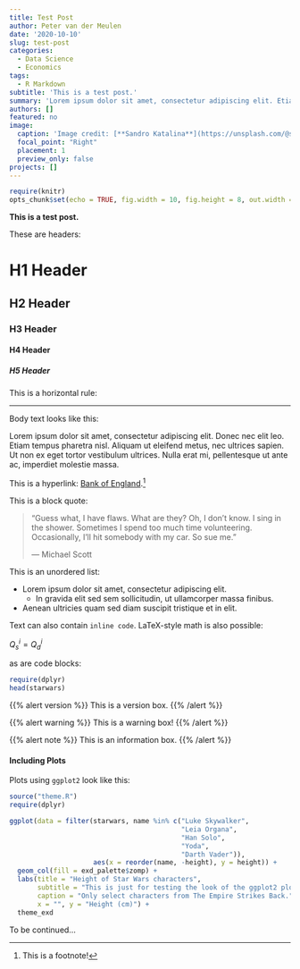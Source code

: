 ```yaml
---
title: Test Post
author: Peter van der Meulen
date: '2020-10-10'
slug: test-post
categories:
  - Data Science
  - Economics
tags:
  - R Markdown
subtitle: 'This is a test post.'
summary: 'Lorem ipsum dolor sit amet, consectetur adipiscing elit. Etiam a dictum dolor.'
authors: []
featured: no
image:
  caption: 'Image credit: [**Sandro Katalina**](https://unsplash.com/@sandrokatalina)'
  focal_point: "Right"
  placement: 1
  preview_only: false
projects: []
---
```


```r
require(knitr)
opts_chunk$set(echo = TRUE, fig.width = 10, fig.height = 8, out.width = "100%")

```

**This is a test post.**

These are headers:

# H1 Header
## H2 Header
### H3 Header
#### H4 Header
##### H5 Header

This is a horizontal rule:

---

Body text looks like this:

Lorem ipsum dolor sit amet, consectetur adipiscing elit. Donec nec elit leo. Etiam tempus pharetra nisl. Aliquam ut eleifend metus, nec ultrices sapien. Ut non ex eget tortor vestibulum ultrices. Nulla erat mi, pellentesque ut ante ac, imperdiet molestie massa.

This is a hyperlink: [Bank of England](https://www.bankofengland.co.uk/).^[This is a footnote!]

This is a block quote:

> “Guess what, I have flaws. What are they? Oh, I don’t know. I sing in the shower. Sometimes I spend too much time volunteering. Occasionally, I’ll hit somebody with my car. So sue me.”
>
> --- Michael Scott

This is an unordered list:


* Lorem ipsum dolor sit amet, consectetur adipiscing elit.
  + In gravida elit sed sem sollicitudin, ut ullamcorper massa finibus.
* Aenean ultricies quam sed diam suscipit tristique et in elit.


Text can also contain `inline code`. LaTeX-style math is also possible:

${Q_s}^i = {Q_d}^i$

as are code blocks:

```r
require(dplyr)
head(starwars)
```

{{% alert version %}}
This is a version box.
{{% /alert %}}

{{% alert warning %}}
This is a warning box!
{{% /alert %}}

{{% alert note %}}
This is an information box.
{{% /alert %}}


#### Including Plots

Plots using `ggplot2` look like this:

```r

source("theme.R")
require(dplyr)

ggplot(data = filter(starwars, name %in% c("Luke Skywalker", 
                                           "Leia Organa", 
                                           "Han Solo", 
                                           "Yoda", 
                                           "Darth Vader")), 
                     aes(x = reorder(name, -height), y = height)) + 
  geom_col(fill = exd_palette$zomp) +
  labs(title = "Height of Star Wars characters", 
       subtitle = "This is just for testing the look of the ggplot2 plots",
       caption = "Only select characters from The Empire Strikes Back.", tag = "Econ x Data",
       x = "", y = "Height (cm)") +
  theme_exd
```

To be continued...